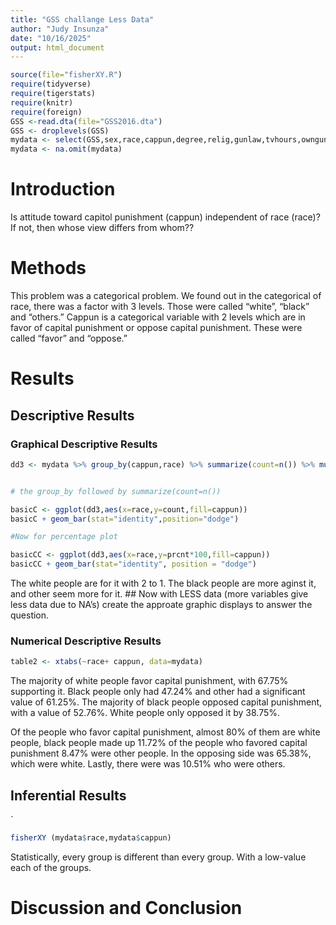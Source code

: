 ```yaml
---
title: "GSS challange Less Data"
author: "Judy Insunza"
date: "10/16/2025"
output: html_document
---
```




```r
source(file="fisherXY.R")
require(tidyverse)
require(tigerstats)
require(knitr)
require(foreign)
GSS <-read.dta(file="GSS2016.dta")
GSS <- droplevels(GSS)
mydata <- select(GSS,sex,race,cappun,degree,relig,gunlaw,tvhours,owngun,age,wordsum)
mydata <- na.omit(mydata)
```

# Introduction

<!--In this section you explain what you are trying to show.  Where did the data come from?  What is the research or other question you are trying to answer?.  If you skimp in this section expect to be marked down in your grade. Paint a picture of the project a couple of paragraphs is expected!-->

Is attitude toward capitol punishment (cappun) independent of race (race)?
If not, then whose view differs from whom??





# Methods

<!--Decide on your methods:  use "variable analysis" or other appropriate descriptors.  Make sure to choose at least one graphical method and at least one numerical method. Discuss what data manipulations may be needed for example subsetting or other binning procedures and what sort of graphical displays and inferential tools will be used!-->

This problem was a categorical problem. We found out in the categorical of race, there was a factor with 3 levels. Those were called "white", "black" and "others." Cappun is a categorical variable with 2 levels which are in favor of capital punishment or oppose capital punishment. These were called "favor" and "oppose."

# Results

<!--Divide this section into two sub-sections:  One for your descriptive  results and one for your inferential results.!-->

## Descriptive Results

### Graphical Descriptive Results

<!--Graphical results here.  Make sure to show your code.  Provide appropriate labels for axes, giving units if possible, and provide a good title for the graph, too.  Use the graphical results to describe the patterns if any that exist in the data as focused toward the research question. Bottom line is to explain the features of the graph that are relevant to conforming or departing to what is expected by your null hypothesis !-->





```r
dd3 <- mydata %>% group_by(cappun,race) %>% summarize(count=n()) %>% mutate(prcnt=count/sum(count))


# the group_by followed by summarize(count=n())

basicC <- ggplot(dd3,aes(x=race,y=count,fill=cappun))
basicC + geom_bar(stat="identity",position="dodge")

#Now for percentage plot

basicCC <- ggplot(dd3,aes(x=race,y=prcnt*100,fill=cappun)) 
basicCC + geom_bar(stat="identity", position = "dodge")
```

The white people are for it with 2 to 1. The black people are more aginst it, and other seem more for it.
## Now with LESS data (more variables give less data due to NA's) create the approate graphic displays to answer the question.



### Numerical Descriptive Results
<!--Numerical results go here. Use the numerical results to describe the patterns if any that exist in the data as focused toward the research question!-->

```r
table2 <- xtabs(~race+ cappun, data=mydata)


```

The majority of white people favor capital punishment, with 67.75% supporting it. Black people only had 47.24% and other had a significant value of 61.25%. The majority of black people opposed capital punishment, with a value of 52.76%. White people only opposed it by 38.75%.

Of the people who favor capital punishment, almost 80% of them are white people, black people made up 11.72% of the people who favored capital punishment 8.47% were other people. In the opposing side was 65.38%, which were white. Lastly, there were was 10.51% who were others. 


## Inferential Results

<!--State hypothesis clearly.  Make sure your discussion of the inferential test covers all the aspects that the test output produces, such as test statistic, p-value etc.  Make a decision about the null hypothesis, explain the assumptions on which the selected test/procedure was based, and why the chosen procedure satisfys the assumptions and is appropriate to answer the research question!-->

`








```r
fisherXY (mydata$race,mydata$cappun)
```

Statistically, every group is different than every group. With a low-value each of the groups.



# Discussion and Conclusion

<!--Discussion and conclusion here.  If you found a relationship be sure to consider whether the relationship occurs because one of the variavbles causes the other, or whether they perhasps are related for some other reason.  Watch the chapter 6 videos from the GeorgeTown videos collection.!-->
